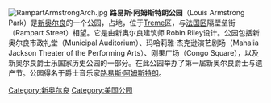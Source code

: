 [[File:RampartArmstrongArch.jpg|thumb]]
'''路易斯·阿姆斯特朗公园'''（Louis Armstrong Park）是[[新奥尔良|新奥尔良]]的一个公园，占地{{Convert|32|acre|m2|sing=on}}，位于[[Treme|Treme]]区，与[[法国区|法国区]]隔壁垒街（Rampart Street）相望。它是由新奥尔良建筑师 Robin Riley设计。公园包括新奥尔良市政礼堂（Municipal Auditorium）、玛哈莉雅·杰克逊演艺剧场（Mahalia Jackson Theater of the Performing Arts）、刚果广场（Congo Square），以及新奥尔良爵士乐国家历史公园的一部分。在此公园举办了第一届新奥尔良爵士与遗产节。公园得名于爵士音乐家[[路易斯·阿姆斯特朗|路易斯·阿姆斯特朗]]。
{{Commons category|Armstrong Park, New Orleans}}

{{Coord|29.962378|N|90.06716|W|source:dewiki_region:US-LA_type:landmark|format=dms|display=title}}

[[Category:新奥尔良|Category:新奥尔良]]
[[Category:美国公园|Category:美国公园]]